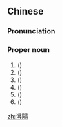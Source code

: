 {{also|浔阳}}
==Chinese==
{{zh-forms|s=浔阳}}
{{wikipedia|lang=zh}}

===Pronunciation===
{{zh-pron
|m=Xúnyáng
|c=cam4 joeng4
|cat=pn
}}

===Proper noun===
{{zh-proper noun}}

# ({{zh-l|～[[江]]}}) {{w|Xunyang River}} {{gloss|section of [[Yangtze River]] north of [[Jiujiang]]}}
# ({{zh-l|[[尋陽]][[縣]]}}) {{w|zh:寻阳县|Xunyang County}} {{gloss|county in [[Hubei]] during the {{w|Western Han Dynasty}}}}
# ({{zh-l|～[[縣]]}}) {{w|zh:浔阳县|Xunyang County}} {{gloss|county in [[Jiangxi]] during the {{w|Tang Dynasty}}}}
# ({{zh-l|～[[郡]]}}) {{w|zh:浔阳郡|Xunyang Prefecture}} {{gloss|prefecture in [[Jiangxi]] during the {{w|Tang Dynasty}}}}
# ({{zh-l|～[[道]]}}) {{w|zh:浔阳道|Xunyang Circuit}} {{gloss|[[circuit]] in [[Jiangxi]] during 1914–1927}}
# ({{zh-l|～[[區]]}}) {{w|zh:浔阳区|Xunyang District}} {{gloss|[[district]] of [[Jiujiang]] city, [[Jiangxi]], [[China]]}}

[[zh:潯陽]]